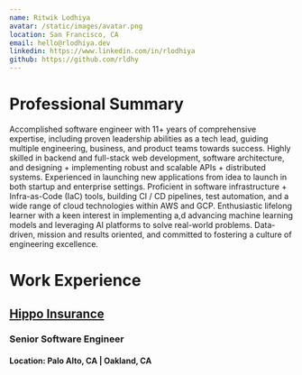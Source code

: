 ```yaml
---
name: Ritwik Lodhiya
avatar: /static/images/avatar.png
location: San Francisco, CA
email: hello@rlodhiya.dev
linkedin: https://www.linkedin.com/in/rlodhiya
github: https://github.com/rldhy
---
```


# Professional Summary

Accomplished software engineer with 11+ years of comprehensive expertise, including proven leadership abilities as a tech lead, guiding multiple engineering, business, and product teams towards success. Highly skilled in backend and full-stack web development, software architecture, and designing + implementing robust and scalable APIs + distributed systems. Experienced in launching new applications from idea to launch in both startup and enterprise settings. Proficient in software infrastructure + Infra-as-Code (IaC) tools, building CI / CD pipelines, test automation, and a wide range of cloud technologies within AWS and GCP. Enthusiastic lifelong learner with a keen interest in implementing a,d advancing machine learning models and leveraging AI platforms to solve real-world problems. Data-driven, mission and results oriented, and committed to fostering a culture of engineering excellence.

# Work Experience

## [Hippo Insurance](https://www.hippo.com)
### Senior Software Engineer
#### Location: Palo Alto, CA | Oakland, CA
